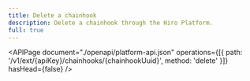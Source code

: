 ```yaml
---
title: Delete a chainhook
description: Delete a chainhook through the Hiro Platform.
full: true
---
```


<APIPage
  document="./openapi/platform-api.json"
  operations={[{ path: '/v1/ext/{apiKey}/chainhooks/{chainhookUuid}', method: 'delete' }]}
  hasHead={false}
/>
